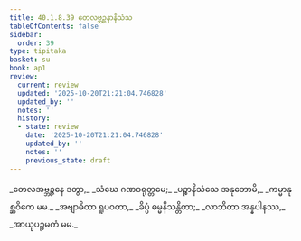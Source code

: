 ```yaml
---
title: 40.1.8.39 တေလဗ္ဘဉ္ဇနာနိသံသ
tableOfContents: false
sidebar:
  order: 39
type: tipitaka
basket: su
book: ap1
review:
  current: review
  updated: '2025-10-20T21:21:04.746828'
  updated_by: ''
  notes: ''
  history:
  - state: review
    date: '2025-10-20T21:21:04.746828'
    updated_by: ''
    notes: ''
    previous_state: draft
---
```



<DynamicBreadcrumb />


<ReviewStatus review={frontmatter.review} showDetails={true} />

<HypothesisAnnotation frontmatter={frontmatter} />

<Division number="191" book="ap1" e="ch" v="20" p="368">

<Paragraph number="4488" type="verses" book="ap1">
_တေလအဗ္ဘဉ္ဇနေ ဒတွာ,_  
_သံဃေ ဂဏဝရုတ္တမေ;_  
_ပဉ္စာနိသံသေ အနုဘောမိ,_  
_ကမ္မာနုစ္ဆဝိကေ မမ._  

</Paragraph>

</Division>
<Division number="192" book="ap1" e="ch" v="20" p="368">

<Paragraph number="4489" type="verses" book="ap1">
_အဗျာဓိတာ ရူပဝတာ,_  
_ခိပ္ပံ ဓမ္မနိသန္တိတာ;_  
_လာဘိတာ အန္နပါနဿ,_  
_အာယုပဉ္စမကံ မမ._
</Paragraph>
</Division>
